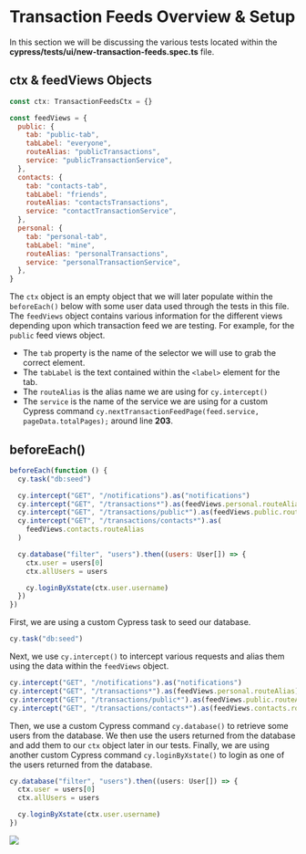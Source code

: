 # Transaction Feeds Overview & Setup

In this section we will be discussing the various tests located within the **cypress/tests/ui/new-transaction-feeds.spec.ts** file.

## ctx & feedViews Objects

```js
const ctx: TransactionFeedsCtx = {}

const feedViews = {
  public: {
    tab: "public-tab",
    tabLabel: "everyone",
    routeAlias: "publicTransactions",
    service: "publicTransactionService",
  },
  contacts: {
    tab: "contacts-tab",
    tabLabel: "friends",
    routeAlias: "contactsTransactions",
    service: "contactTransactionService",
  },
  personal: {
    tab: "personal-tab",
    tabLabel: "mine",
    routeAlias: "personalTransactions",
    service: "personalTransactionService",
  },
}
```

The `ctx` object is an empty object that we will later populate within the `beforeEach()` below with some user data used through the tests in this file.
The `feedViews` object contains various information for the different views depending upon which transaction feed we are testing. For example, for the `public` feed views object.

- The `tab` property is the name of the selector we will use to grab the correct element.
- The `tabLabel` is the text contained within the `<label>` element for the tab.
- The `routeAlias` is the alias name we are using for `cy.intercept()`
- The `service` is the name of the service we are using for a custom Cypress command `cy.nextTransactionFeedPage(feed.service, pageData.totalPages);` around line **203**.

## beforeEach()

```js
beforeEach(function () {
  cy.task("db:seed")

  cy.intercept("GET", "/notifications").as("notifications")
  cy.intercept("GET", "/transactions*").as(feedViews.personal.routeAlias)
  cy.intercept("GET", "/transactions/public*").as(feedViews.public.routeAlias)
  cy.intercept("GET", "/transactions/contacts*").as(
    feedViews.contacts.routeAlias
  )

  cy.database("filter", "users").then((users: User[]) => {
    ctx.user = users[0]
    ctx.allUsers = users

    cy.loginByXstate(ctx.user.username)
  })
})
```

First, we are using a custom Cypress task to seed our database.

```js
cy.task("db:seed")
```

Next, we use `cy.intercept()` to intercept various requests and alias them using the data within the `feedViews` object.

```js
cy.intercept("GET", "/notifications").as("notifications")
cy.intercept("GET", "/transactions*").as(feedViews.personal.routeAlias)
cy.intercept("GET", "/transactions/public*").as(feedViews.public.routeAlias)
cy.intercept("GET", "/transactions/contacts*").as(feedViews.contacts.routeAlias)
```

Then, we use a custom Cypress command `cy.database()` to retrieve some users from the database. We then use the users returned from the database and add them to our `ctx` object later in our tests.
Finally, we are using another custom Cypress command `cy.loginByXstate()` to login as one of the users returned from the database.

```js
cy.database("filter", "users").then((users: User[]) => {
  ctx.user = users[0]
  ctx.allUsers = users

  cy.loginByXstate(ctx.user.username)
})
```

![](/images/real-world-examples/transaction-feeds/transaction-feeds-overview-and-setup/Screen_Shot_2021-09-16_at_9.33.23_AM.png)

